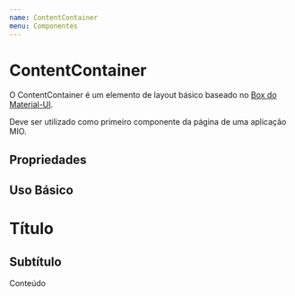 ```yaml
---
name: ContentContainer
menu: Componentes
---
```



# ContentContainer

O ContentContainer é um elemento de layout básico baseado no [Box do Material-UI](https://material-ui.com/pt/components/box/).

Deve ser utilizado como primeiro componente da página de uma aplicação MIO.

## Propriedades

<Props of={ContentContainer} />

## Uso Básico

<Playground>
  <ContentContainer>
    <h1>Título</h1>
    <h2>Subtítulo</h2>
    <content>Conteúdo</content>
  </ContentContainer>

</Playground>
